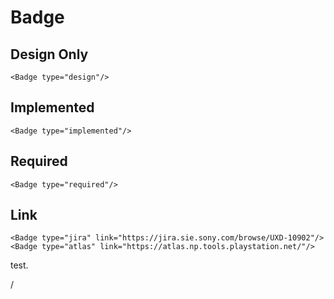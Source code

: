 # Badge

## Design Only

```mdx-code-block
<Badge type="design"/>
```

## Implemented

```mdx-code-block
<Badge type="implemented"/>
```

## Required

```mdx-code-block
<Badge type="required"/>
```

## Link

```mdx-code-block
<Badge type="jira" link="https://jira.sie.sony.com/browse/UXD-10902"/>
<Badge type="atlas" link="https://atlas.np.tools.playstation.net/"/>
```

test.

/